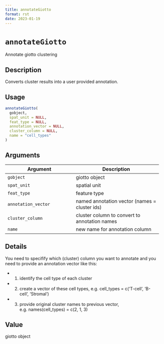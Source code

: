 ```yaml
--- 
title: annotateGiotto 
format: rst 
date: 2023-01-19 
--- 
```

# `annotateGiotto`

Annotate giotto clustering


## Description

Converts cluster results into a user provided annotation.


## Usage

```r
annotateGiotto(
  gobject,
  spat_unit = NULL,
  feat_type = NULL,
  annotation_vector = NULL,
  cluster_column = NULL,
  name = "cell_types"
)
```


## Arguments

Argument      |Description
------------- |----------------
`gobject`     |     giotto object
`spat_unit`     |     spatial unit
`feat_type`     |     feature type
`annotation_vector`     |     named annotation vector (names = cluster ids)
`cluster_column`     |     cluster column to convert to annotation names
`name`     |     new name for annotation column


## Details

You need to specifify which (cluster) column you want to annotate
 and you need to provide an annotation vector like this:
   

*  1. identify the cell type of each cluster   

*  2. create a vector of these cell types, e.g. cell_types =  c('T-cell', 'B-cell', 'Stromal')   

*  3. provide original cluster names to previous vector, e.g. names(cell_types) = c(2, 1, 3)


## Value

giotto object


